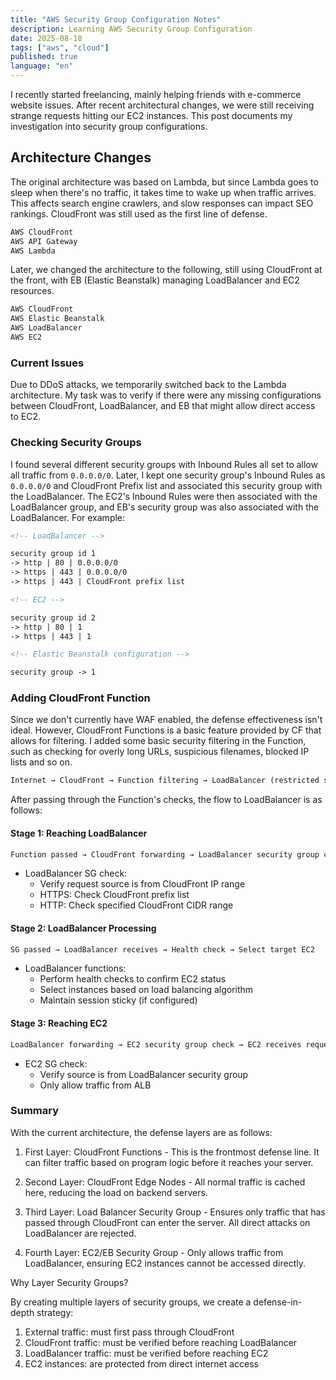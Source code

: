 ```yaml
---
title: "AWS Security Group Configuration Notes"
description: Learning AWS Security Group Configuration
date: 2025-08-18
tags: ["aws", "cloud"]
published: true
language: "en"
---
```


I recently started freelancing, mainly helping friends with e-commerce website issues. After recent architectural changes, we were still receiving strange requests hitting our EC2 instances. This post documents my investigation into security group configurations.

## Architecture Changes

The original architecture was based on Lambda, but since Lambda goes to sleep when there's no traffic, it takes time to wake up when traffic arrives. This affects search engine crawlers, and slow responses can impact SEO rankings.
CloudFront was still used as the first line of defense.

```markdown
AWS CloudFront
AWS API Gateway
AWS Lambda
```

Later, we changed the architecture to the following, still using CloudFront at the front, with EB (Elastic Beanstalk) managing LoadBalancer and EC2 resources.

```markdown
AWS CloudFront
AWS Elastic Beanstalk
AWS LoadBalancer
AWS EC2
```

### Current Issues

Due to DDoS attacks, we temporarily switched back to the Lambda architecture. My task was to verify if there were any missing configurations between CloudFront, LoadBalancer, and EB that might allow direct access to EC2.

### Checking Security Groups

I found several different security groups with Inbound Rules all set to allow all traffic from `0.0.0.0/0`. Later, I kept one security group's Inbound Rules as `0.0.0.0/0` and CloudFront Prefix list and associated this security group with the LoadBalancer. The EC2's Inbound Rules were then associated with the LoadBalancer group, and EB's security group was also associated with the LoadBalancer. For example:

```markdown
<!-- LoadBalancer -->

security group id 1
-> http | 80 | 0.0.0.0/0
-> https | 443 | 0.0.0.0/0
-> https | 443 | CloudFront prefix list

<!-- EC2 -->

security group id 2
-> http | 80 | 1
-> https | 443 | 1

<!-- Elastic Beanstalk configuration -->

security group -> 1
```

### Adding CloudFront Function

Since we don't currently have WAF enabled, the defense effectiveness isn't ideal. However, CloudFront Functions is a basic feature provided by CF that allows for filtering.
I added some basic security filtering in the Function, such as checking for overly long URLs, suspicious filenames, blocked IP lists and so on.

```markdown
Internet → CloudFront → Function filtering → LoadBalancer (restricted source) → EC2
```

After passing through the Function's checks, the flow to LoadBalancer is as follows:

#### Stage 1: Reaching LoadBalancer

```markdown
Function passed → CloudFront forwarding → LoadBalancer security group check
```

- LoadBalancer SG check:
  - Verify request source is from CloudFront IP range
  - HTTPS: Check CloudFront prefix list
  - HTTP: Check specified CloudFront CIDR range

#### Stage 2: LoadBalancer Processing

```markdown
SG passed → LoadBalancer receives → Health check → Select target EC2
```

- LoadBalancer functions:
  - Perform health checks to confirm EC2 status
  - Select instances based on load balancing algorithm
  - Maintain session sticky (if configured)

#### Stage 3: Reaching EC2

```markdown
LoadBalancer forwarding → EC2 security group check → EC2 receives request
```

- EC2 SG check:
  - Verify source is from LoadBalancer security group
  - Only allow traffic from ALB

### Summary

With the current architecture, the defense layers are as follows:

1. First Layer: CloudFront Functions - This is the frontmost defense line. It can filter traffic based on program logic before it reaches your server.

2. Second Layer: CloudFront Edge Nodes - All normal traffic is cached here, reducing the load on backend servers.

3. Third Layer: Load Balancer Security Group - Ensures only traffic that has passed through CloudFront can enter the server. All direct attacks on LoadBalancer are rejected.

4. Fourth Layer: EC2/EB Security Group - Only allows traffic from LoadBalancer, ensuring EC2 instances cannot be accessed directly.

Why Layer Security Groups?

By creating multiple layers of security groups, we create a defense-in-depth strategy:

1. External traffic: must first pass through CloudFront
2. CloudFront traffic: must be verified before reaching LoadBalancer
3. LoadBalancer traffic: must be verified before reaching EC2
4. EC2 instances: are protected from direct internet access
